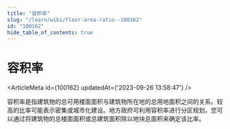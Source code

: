```yaml
---
title: "容积率"
slug: "/learn/wiki/floor-area-ratio--100162"
id: "100162"
hide_table_of_contents: true
---
```



# 容积率

<ArticleMeta id={100162} updatedAt={'2023-09-26 13:58:47'} />
<div className='border-solid border-b border-t-0 my-4 border-[var(--ifm-color-gray-300)]' />

容积率是指建筑物的总可用楼面面积与建筑物所在地的总用地面积之间的关系。较高的比率可能表示密集或城市化建设。地方政府可利用容积率进行分区规划。您可以通过将建筑物的总楼面面积或总建筑面积除以地块总面积来确定该比率。
